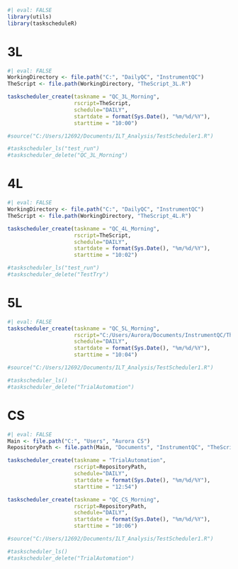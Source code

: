 ```r
#| eval: FALSE
library(utils)
library(taskscheduleR)
```

# 3L
```r
#| eval: FALSE
WorkingDirectory <- file.path("C:", "DailyQC", "InstrumentQC")
TheScript <- file.path(WorkingDirectory, "TheScript_3L.R")

taskscheduler_create(taskname = "QC_3L_Morning",
                     rscript=TheScript,
                     schedule="DAILY",
                     startdate = format(Sys.Date(), "%m/%d/%Y"),
                     starttime = "10:00")

#source("C:/Users/12692/Documents/ILT_Analysis/TestScheduler1.R")

#taskscheduler_ls("test_run")
#taskscheduler_delete("QC_3L_Morning")
```


# 4L
```r
#| eval: FALSE
WorkingDirectory <- file.path("C:", "DailyQC", "InstrumentQC")
TheScript <- file.path(WorkingDirectory, "TheScript_4L.R")

taskscheduler_create(taskname = "QC_4L_Morning",
                     rscript=TheScript,
                     schedule="DAILY",
                     startdate = format(Sys.Date(), "%m/%d/%Y"),
                     starttime = "10:02")

#taskscheduler_ls("test_run")
#taskscheduler_delete("TestTry")
```


# 5L
```r
#| eval: FALSE
taskscheduler_create(taskname = "QC_5L_Morning",
                     rscript="C:/Users/Aurora/Documents/InstrumentQC/TheScript_5L.R",
                     schedule="DAILY",
                     startdate = format(Sys.Date(), "%m/%d/%Y"),
                     starttime = "10:04")

#source("C:/Users/12692/Documents/ILT_Analysis/TestScheduler1.R")

#taskscheduler_ls()
#taskscheduler_delete("TrialAutomation")
```

# CS
```r
#| eval: FALSE
Main <- file.path("C:", "Users", "Aurora CS")
RepositoryPath <- file.path(Main, "Documents", "InstrumentQC", "TheScript_CS.R")

taskscheduler_create(taskname = "TrialAutomation",
                     rscript=RepositoryPath,
                     schedule="DAILY",
                     startdate = format(Sys.Date(), "%m/%d/%Y"),
                     starttime = "12:54")

taskscheduler_create(taskname = "QC_CS_Morning",
                     rscript=RepositoryPath,
                     schedule="DAILY",
                     startdate = format(Sys.Date(), "%m/%d/%Y"),
                     starttime = "10:06")

#source("C:/Users/12692/Documents/ILT_Analysis/TestScheduler1.R")

#taskscheduler_ls()
#taskscheduler_delete("TrialAutomation")
```
